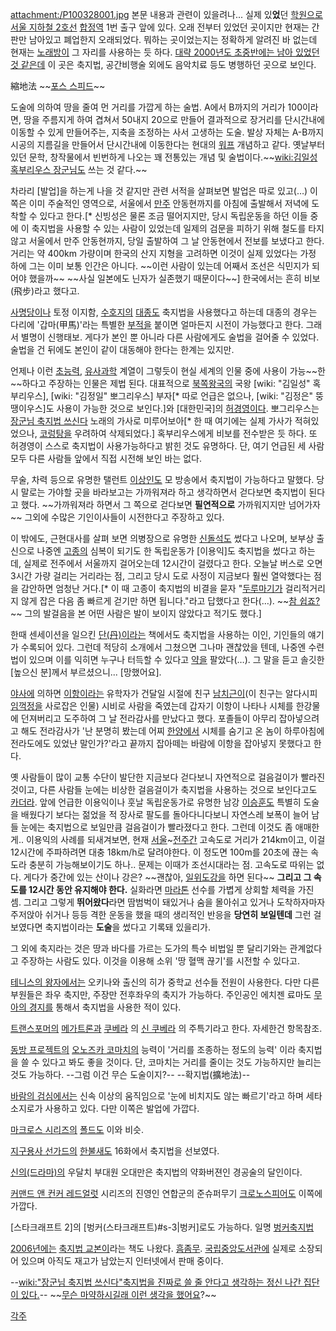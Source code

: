 attachment:/P100328001.jpg
본문 내용과 관련이 있을려나... 실제 있'''었'''던 [[학원]]으로 [[서울 지하철 2호선]] [[합정역]] 1번 출구 앞에 있다. 오래 전부터 있었던 곳이지만 현재는 간판만 남아있고 폐업한지 오래되었다. 뭐하는 곳이었는지는 정확하게 알려진 바 없는데 현재는 [[노래방]]이 그 자리를 사용하는 듯 하다. [http://cfs3.tistory.com/upload_control/download.blog?fhandle=YmxvZzcyN0BmczMudGlzdG9yeS5jb206L2F0dGFjaC8wLzcyLmpwZw%3D%3D 대략 2000년도 초중반에는 남아 있었던 것 같은데] 이 곳은 축지법, 공간비행술 외에도 음악치료 등도 병행하던 곳으로 보인다.

縮地法 ~~[[포스 스피드]]~~

도술에 의하여 땅을 줄여 먼 거리를 가깝게 하는 술법. A에서 B까지의 거리가 100이라면, 땅을 주름지게 하여 겹쳐서 50내지 20으로 만들어 결과적으로 장거리를 단시간내에 이동할 수 있게 만들어주는, 지축을 조정하는 사서 고생하는 도술. 발상 자체는 A-B까지 시공의 지름길을 만들어서 단시간내에 이동한다는 현대의 [[워프]] 개념하고 같다. 옛날부터 있던 문학, 창작물에서 빈번하게 나오는 꽤 전통있는 개념 및 술법이다.~~[[wiki:김일성 혹부리우스 장군님]]도 쓰는 것 같다.~~

차라리 [발업]을 하는게 나을 것 같지만 관련 서적을 살펴보면 발업은 따로 있고(…) 이 쪽은 이미 주술적인 영역으로, 서울에서 [[만주]] 안동현까지를 아침에 출발해서 저녁에 도착할 수 있다고 한다.[* 신빙성은 물론 조금 떨어지지만, 당시 독립운동을 하던 이들 중에 이 축지법을 사용할 수 있는 사람이 있었는데 일제의 검문을 피하기 위해 철도를 타지 않고 서울에서 만주 안동현까지, 당일 출발하여 그 날 안동현에서 전보를 보냈다고 한다. 거리는 약 400km 가량이며 한국의 산지 지형을 고려하면 이것이 실제 있었다는 가정 하에 그는 이미 보통 인간은 아니다. ~~이런 사람이 있는데 어째서 조선은 식민지가 되어야 했을까~~ ~~사실 일본에도 닌자가 실존했기 때문이다~~] 한국에서는 흔히 비보(飛步)라고 했다고.

[[사명당]]이나 토정 이지함, [[수호지]]의 [[대종]]도 축지법을 사용했다고 하는데 대종의 경우는 다리에 '갑마(甲馬)'라는 특별한 [[부적]]을 붙이면 얼마든지 시전이 가능했다고 한다. 그래서 별명이 신행태보. 게다가 본인 뿐 아니라 다른 사람에게도 술법을 걸어줄 수 있었다. 술법을 건 뒤에도 본인이 같이 대동해야 한다는 한계는 있지만.

언제나 이런 [[초능력]], [[유사과학]] 계열이 그렇듯이 현실 세계의 인물 중에 사용이 가능~~한~~하다고 주장하는 인물은 제법 된다. 대표적으로 [[북한|북쪽왕국]]의 국왕 [wiki: "김일성" 혹부리우스], [wiki: "김정일" 뽀그리우스] 부자[* 따로 언급은 없으나, [wiki: "김정은" 뚱땡이우스]도 사용이 가능한 것으로 보인다.]와 [대한민국]의 [[허경영]]이다. 뽀그리우스는 [[장군님 축지법 쓰신다]] 노래의 가사로 미루어보아[* 한 때 여기에는 실제 가사가 적혀있었으나, [[코렁탕]]을 우려하여 삭제되었다.] 혹부리우스에게 비보를 전수받은 듯 하다. 또 허경영이 스스로 축지법이 사용가능하다고 밝힌 것도 유명하다. 단, 여기 언급된 세 사람 모두 다른 사람들 앞에서 직접 시전해 보인 바는 없다.

무술, 차력 등으로 유명한 탤런트 [[이상인]]도 모 방송에서 축지법이 가능하다고 말했다. 당시 말로는 가야할 곳을 바라보고는 가까워져라 하고 생각하면서 걷다보면 축지법이 된다고 했다. ~~가까워져라 하면서 그 쪽으로 걷다보면 '''필연적으로''' 가까워지지만 넘어가자~~ 그외에 수많은 기인이사들이 시전한다고 주장하고 있다.

이 밖에도, 근현대사를 살펴 보면 의병장으로 유명한 [[신돌석]]도 썼다고 나오며, 보부상 출신으로 나중엔 [[고종]]의 심복이 되기도 한 독립운동가 [이용익]도 축지법을 썼다고 하는데, 실제로 전주에서 서울까지 걸어오는데 12시간이 걸렸다고 한다. 오늘날 버스로 오면 3시간 가량 걸리는 거리라는 점, 그리고 당시 도로 사정이 지금보다 훨씬 열악했다는 점을 감안하면 엄청난 거다.[* 이 때 고종이 축지법의 비결을 묻자 "[[두루마기]]가 걸리적거리지 않게 잡은 다음 좀 빠르게 걷기만 하면 됩니다."라고 답했다고 한다(…). ~~[[참 쉽죠?]]~~ 그의 발걸음을 본 어떤 사람은 발이 보이지 않았다고 적기도 했다.]

한때 센세이션을 일으킨 [[단|단(丹)]]이라는 책에서도 축지법을 사용하는 이인, 기인들의 얘기가 수록되어 있다. 그런데 적당히 소개에서 그쳤으면 그나마 괜찮았을 텐데, 나중엔 수련법이 있으며 이를 익히면 누구나 터득할 수 있다고 [[약]]을 팔았다(…). 그 말을 듣고 솔깃한 [높으신 분]께서 부르셨으니... [망했어요].

[[야사]]에 의하면 [[이항]]이라는 유학자가 건달일 시절에 친구 [[남치근]]이(이 친구는 알다시피 [[임꺽정]]을 사로잡은 인물) 시비로 사람을 죽였는데 갑자기 이항이 나타나 시체를 한강물에 던져버리고 도주하여 그 날 전라감사를 만났다고 했다. 포졸들이 아무리 잡아넣으려고 해도 전라감사가 '난 분명히 봤는데 어찌 [[한양]]에서 시체를 숨기고 온 놈이 하루아침에 전라도에도 있었냔 말인가?'라고 끝까지 잡아떼는 바람에 이항을 잡아넣지 못했다고 한다.

옛 사람들이 많이 교통 수단이 발단한 지금보다 걷다보니 자연적으로 걸음걸이가 빨라진 것이고, 다른 사람들 눈에는 비상한 걸음걸이가 축지법을 사용하는 것으로 보인다고도 [[카더라]]. 앞에 언급한 이용익이나 훗날 독립운동가로 유명한 남강 [[이승훈]]도 특별히 도술을 배웠다기 보다는 젊었을 적 장사로 팔도를 돌아다니다보니 자연스레 보폭이 늘어 남들 눈에는 축지법으로 보일만큼 걸음걸이가 빨라졌다고 한다. 그런데 이것도 좀 애매한게.. 이용익의 사례를 되새겨보면, 현재 [[서울]]~[[전주]]간 고속도로 거리가 214km이고, 이걸 12시간에 주파하려면 대충 18km/h로 달려야한다. 이 정도면 100m를 20초에 끊는 속도라 충분히 가능해보이기도 하나.. 문제는 이때가 조선시대라는 점. 고속도로 따위는 없다. 게다가 중간에 있는 산이나 강은? ~~괜찮아, [[일위도강]]을 하면 된다~~ '''그리고 그 속도를 12시간 동안 유지해야 한다.''' 실화라면 [[마라톤]] 선수를 가볍게 상회할 체력을 가진 셈. 그리고 그렇게 '''뛰어왔다'''라면 땀범벅이 돼있거나 숨을 몰아쉬고 있거나 도착하자마자 주저앉아 쉬거나 등등 격한 운동을 했을 때의 생리적인 반응을 '''당연히 보일텐데''' 그런 걸 보였다면 축지법이라는 '''도술'''을 썼다고 기록돼 있을리가.

그 외에 축지라는 것은 땅과 바다를 가르는 도가의 특수 비법일 뿐 달리기와는 관계없다고 주장하는 사람도 있다. 이것을 이용해 소위 '땅 혈맥 끊기'를 시전할 수 있다고.

[[테니스의 왕자]]에서는 오키나와 출신의 히가 중학교 선수들 전원이 사용한다. 다만 다른 부원들은 좌우 축지만, 주장만 전후좌우의 축지가 가능하다. 주인공인 에치젠 료마도 [[무아의 경지]]를 통해서 축지법을 사용한 적이 있다.

[[트랜스포머]]의 [[메가트론]]과 [[쿠베라]] 의 [[신 쿠베라]] 의 주특기라고 한다. 자세한건 항목참조.

[[동방 프로젝트]]의 [[오노즈카 코마치]]의 능력이 '거리를 조종하는 정도의 능력' 이라 축지법을 쓸 수 있다고 봐도 좋을 것이다. 단, 코마치는 거리를 줄이는 것도 가능하지만 늘리는 것도 가능하다. --그럼 이건 무슨 도술이지?-- --확지법(擴地法)--

[[바람의 검심]]에서는 신속 이상의 움직임으로 '눈에 비치지도 않는 빠르기'라고 하며 세타 소지로가 사용하고 있다. 다만 이쪽은 발업에 가깝다.

[[마크로스 시리즈]]의 [[폴드]]도 이와 비슷.

[[지구용사 선가드]]의 [[한불새]]도 16화에서 축지법을 선보였다.

[[신의(드라마)]]의 우달치 부대원 오대만은 축지법의 약화버젼인 경공술의 달인이다.

[[커맨드 앤 컨커 레드얼럿]] 시리즈의 진영인 연합군의 준슈퍼무기 [[크로노스피어]]도 이쪽에 가깝다.

[스타크래프트 2]의 [벙커(스타크래프트)#s-3|벙커]로도 가능하다. 일명 [http://m.blog.naver.com/goodkorea12/140136222446 벙커축지법]

[[2006년]]에는 [http://book.naver.com/bookdb/book_detail.nhn?bid=2535203 축지법 교본이]라는 책도 나왔다. [[흠좀무]]. [[국립중앙도서관]]에 실제로 소장되어 있으며 아직도 재고가 남았는지 인터넷에서 판매 중이다.

--[[wiki:"장군님 축지법 쓰신다"축지법을 진짜로 쓸 줄 안다고 생각하는 정신 나간 집단이 있다.]]-- ~~[[무슨 마약하시길래 이런 생각을 했어요]]?~~

[[각주]]
